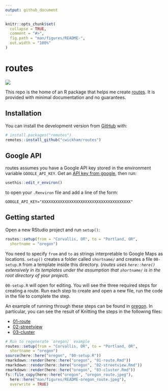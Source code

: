 ```yaml
---
output: github_document
---
```


<!-- README.md is generated from README.Rmd. Please edit that file -->

```r
knitr::opts_chunk$set(
  collapse = TRUE,
  comment = "#>",
  fig.path = "man/figures/README-",
  out.width = "100%"
)
```
# routes

<!-- badges: start -->
<!-- badges: end -->

![](man/figures/README-oregon_route.jpeg)

This repo is the home of an R package that helps me create [routes](routes.cwick.co.nz).  It is provided with minimal documentation and no guarantees.

## Installation

You can install the development version from [GitHub](https://github.com/) with:

``` r
# install.packages("remotes")
remotes::install_github("cwickham/routes")
```
## Google API

routes assumes you have a Google API key stored in the environment variable `GOOGLE_API_KEY`.  Get an [API key from google](https://developers.google.com/maps/documentation/streetview/get-api-key), then run:
```r
usethis::edit_r_environ()
```
to open your `.Renviron` file and add a line of the form:
```
GOOGLE_API_KEY="XXXXXXXXXXXXXXXXXXXXXXXXXXXXXXXXXXXXXXX"
```

## Getting started

Open a new RStudio project and run `setup()`:
```r
routes::setup(from = "Corvallis, OR", to = "Portland, OR",
  shortname = "oregon")
```

You need to specify  `from` and `to` as strings interpretable to Google Maps as locations.  `setup()` creates a folder called `shortname/` and creates a file `00-setup.R` from a template inside this directory.  (*routes uses `here::here()` extensively in its templates under the assumption that `shortname/` is in the root directory of your project*).

`00-setup.R` will open for editing.  You will see the three required steps for creating a route.  Run each step to create and open a new file, run the code in the file to complete the step.

An example of running through these steps can be found in [oregon](oregon/).  In particular, you can see the result of Knitting the steps in the following files:

* [01-route](oregon/01-route.md)
* [02-streetview](oregon/02-streetview.md)
* [03-cluster](oregon/03-cluster.md)

```r
# Run to regenerate `oregon/` example
routes::setup(from = "Corvallis, OR", to = "Portland, OR",
  shortname = "oregon")
source(here::here("oregon", "00-setup.R"))
rmarkdown::render(here::here("oregon", "01-route.Rmd"))
rmarkdown::render(here::here("oregon", "02-streetview.Rmd"))
rmarkdown::render(here::here("oregon", "03-cluster.Rmd"))
fs::file_copy(here::here("oregon", "oregon_route.jpeg"),
  here::here("man/figures/README-oregon_route.jpeg"),
  overwrite = TRUE)
```
